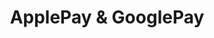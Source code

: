 ---
title: 'ApplePay & GooglePay'
openapi: 'POST /api/v1/server-to-server-interface/hpp/generate/link'
---